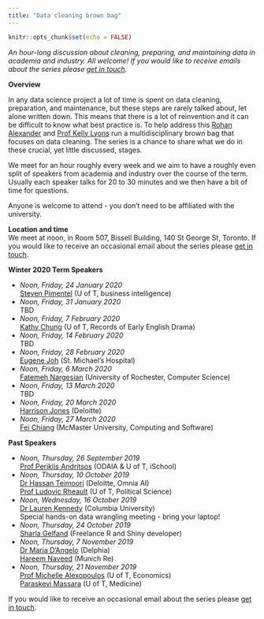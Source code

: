 ```yaml
---
title: "Data cleaning brown bag"
---
```


```r
knitr::opts_chunk$set(echo = FALSE)
```

*An hour-long discussion about cleaning, preparing, and maintaining data in academia and industry. All welcome! If you would like to receive emails about the series please [get in touch](mailto:rohan.alexander@utoronto.ca).*

**Overview**

In any data science project a lot of time is spent on data cleaning, preparation, and maintenance, but these steps are rarely talked about, let alone written down. This means that there is a lot of reinvention and it can be difficult to know what best practice is. To help address this [Rohan Alexander](https://rohanalexander.com/) and [Prof Kelly Lyons](http://individual.utoronto.ca/klyons/) run a multidisciplinary brown bag that focuses on data cleaning. The series is a chance to share what we do in these crucial, yet little discussed, stages.

We meet for an hour roughly every week and we aim to have a roughly even split of speakers from academia and industry over the course of the term. Usually each speaker talks for 20 to 30 minutes and we then have a bit of time for questions.

Anyone is welcome to attend - you don't need to be affiliated with the university. 


**Location and time**  
We meet at noon, in Room 507, Bissell Building, 140 St George St, Toronto. If you would like to receive an occasional email about the series please [get in touch](mailto:rohan.alexander@utoronto.ca). 

**Winter 2020 Term Speakers**

* *Noon, Friday, 24 January 2020*  
    [Steven Pimentel](https://www.linkedin.com/in/steve-pimentel-3610a11/) (U of T, business intelligence) 
* *Noon, Friday, 31 January 2020*  
    TBD
* *Noon, Friday, 7 February 2020*  
    [Kathy Chung](https://www.linkedin.com/in/kathy-k-y-chung-a5b46698/) (U of T, Records of Early English Drama)
* *Noon, Friday, 14 February 2020*  
    TBD
* *Noon, Friday, 28 February 2020*  
    [Eugene Joh](https://www.linkedin.com/in/eugejoh/) (St. Michael's Hospital)
* *Noon, Friday, 6 March 2020*  
    [Fatemeh Nargesian](https://www.cs.rochester.edu/people/faculty/nargesian-fatemeh/index.html) (University of Rochester, Computer Science)
* *Noon, Friday, 13 March 2020*  
    TBD
* *Noon, Friday, 20 March 2020*  
    [Harrison Jones](https://www.linkedin.com/in/harrison-jones-a9947b60) (Deloitte)
* *Noon, Friday, 27 March 2020*  
    [Fei Chiang](http://www.cas.mcmaster.ca/~fchiang/) (McMaster University, Computing and Software)


**Past Speakers**  
 
* *Noon, Thursday, 26 September 2019*  
    [Prof Periklis Andritsos](http://www.cs.toronto.edu/~periklis/) (ODAIA & U of T, iSchool)  
* *Noon, Thursday, 10 October 2019*  
    [Dr Hassan Teimoori](https://ca.linkedin.com/in/hassan-teimoori) (Deloitte, Omnia AI)  
    [Prof Ludovic Rheault](https://ludovicrheault.weebly.com/) (U of T, Political Science)
* *Noon, Wednesday, 16 October 2019*  
    [Dr Lauren Kennedy](https://au.linkedin.com/in/lauren-kennedy-783864bb) (Columbia University)  
    Special hands-on data wrangling meeting - bring your laptop!
* *Noon, Thursday, 24 October 2019*  
    [Sharla Gelfand](https://sharla.party/) (Freelance R and Shiny developer)  
* *Noon, Thursday, 7 November 2019*  
    [Dr Maria D'Angelo](https://ca.linkedin.com/in/mariacdangelo) (Delphia)  
    [Hareem Naveed](https://ca.linkedin.com/in/hareemnaveed) (Munich Re)    
* *Noon, Thursday, 21 November 2019*  
    [Prof Michelle Alexopoulos](http://homes.chass.utoronto.ca/~malex/) (U of T, Economics)  
    [Paraskevi Massara](https://ca.linkedin.com/in/paraskevi-massara-597326a0) (U of T, Medicine)  


If you would like to receive an occasional email about the series please [get in touch](mailto:rohan.alexander@utoronto.ca). 

<!-- ![Data cleaning brown bag flyer](pdfs/2019-09-14-DataCleaningBrownBag.png) -->